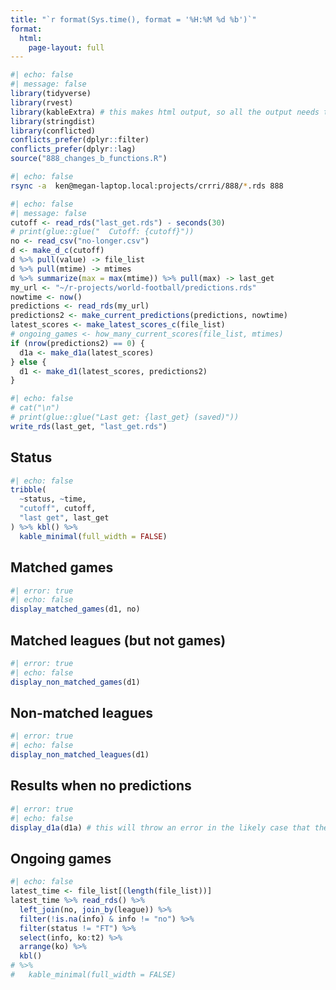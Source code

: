 ```yaml
---
title: "`r format(Sys.time(), format = '%H:%M %d %b')`"
format: 
  html:
    page-layout: full
---
```


```r
#| echo: false
#| message: false
library(tidyverse)
library(rvest)
library(kableExtra) # this makes html output, so all the output needs to be html
library(stringdist)
library(conflicted)
conflicts_prefer(dplyr::filter)
conflicts_prefer(dplyr::lag)
source("888_changes_b_functions.R")
```

```bash
#| echo: false
rsync -a  ken@megan-laptop.local:projects/crrri/888/*.rds 888
```



```r
#| echo: false
#| message: false
cutoff <- read_rds("last_get.rds") - seconds(30)
# print(glue::glue("  Cutoff: {cutoff}"))
no <- read_csv("no-longer.csv")
d <- make_d_c(cutoff)
d %>% pull(value) -> file_list
d %>% pull(mtime) -> mtimes
d %>% summarize(max = max(mtime)) %>% pull(max) -> last_get
my_url <- "~/r-projects/world-football/predictions.rds"
nowtime <- now()
predictions <- read_rds(my_url)
predictions2 <- make_current_predictions(predictions, nowtime)
latest_scores <- make_latest_scores_c(file_list)
# ongoing_games <- how_many_current_scores(file_list, mtimes)
if (nrow(predictions2) == 0) {
  d1a <- make_d1a(latest_scores)
} else {
  d1 <- make_d1(latest_scores, predictions2)
}
```

```r
#| echo: false
# cat("\n")
# print(glue::glue("Last get: {last_get} (saved)"))
write_rds(last_get, "last_get.rds")
```

## Status

```r
#| echo: false
tribble(
  ~status, ~time,
  "cutoff", cutoff,
  "last get", last_get
) %>% kbl() %>% 
  kable_minimal(full_width = FALSE)
```


## Matched games

```r
#| error: true
#| echo: false
display_matched_games(d1, no)
```

## Matched leagues (but not games)

```r
#| error: true
#| echo: false
display_non_matched_games(d1)
```

## Non-matched leagues

```r
#| error: true
#| echo: false
display_non_matched_leagues(d1)
```

## Results when no predictions

```r
#| error: true
#| echo: false
display_d1a(d1a) # this will throw an error in the likely case that there is none
```

## Ongoing games

```r
#| echo: false
latest_time <- file_list[(length(file_list))]
latest_time %>% read_rds() %>% 
  left_join(no, join_by(league)) %>% 
  filter(!is.na(info) & info != "no") %>% 
  filter(status != "FT") %>% 
  select(info, ko:t2) %>% 
  arrange(ko) %>% 
  kbl() 
# %>% 
#   kable_minimal(full_width = FALSE)
  
```


